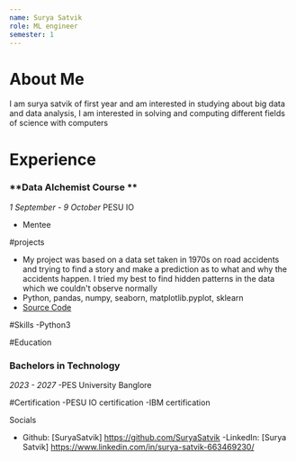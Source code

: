 ```yaml
---
name: Surya Satvik
role: ML engineer
semester: 1
---
```

# About Me
I am surya satvik of first year and am interested in studying about big data and data analysis, I am interested in solving and computing different fields of science with computers

# Experience
### **Data Alchemist Course ** 
_1 September - 9 October_
PESU IO
- Mentee

#projects 
- My project was based on a data set taken in 1970s on road accidents and trying to find a story and make a prediction as to what and why the accidents happen. I tried my best to find hidden patterns in the data which we couldn't observe normally 
- Python, pandas, numpy, seaborn, matplotlib.pyplot, sklearn
- [Source Code](https://colab.research.google.com/drive/1dZTAcRkFu36Xi0JekOdyUyhOBtznjl3t#scrollTo=1vWlwx-YZgy) 

#Skills
-Python3


#Education
### Bachelors in Technology
_2023 - 2027_
-PES University Banglore 

#Certification
-PESU IO certification 
-IBM certification 

Socials
- Github: [SuryaSatvik] https://github.com/SuryaSatvik
-LinkedIn: [Surya Satvik] https://www.linkedin.com/in/surya-satvik-663469230/ 
